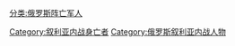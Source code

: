[[分类:俄罗斯阵亡军人|分类:俄罗斯阵亡军人]]
[[Category:叙利亚内战身亡者|Category:叙利亚内战身亡者]]
[[Category:俄罗斯叙利亚内战人物|Category:俄罗斯叙利亚内战人物]]